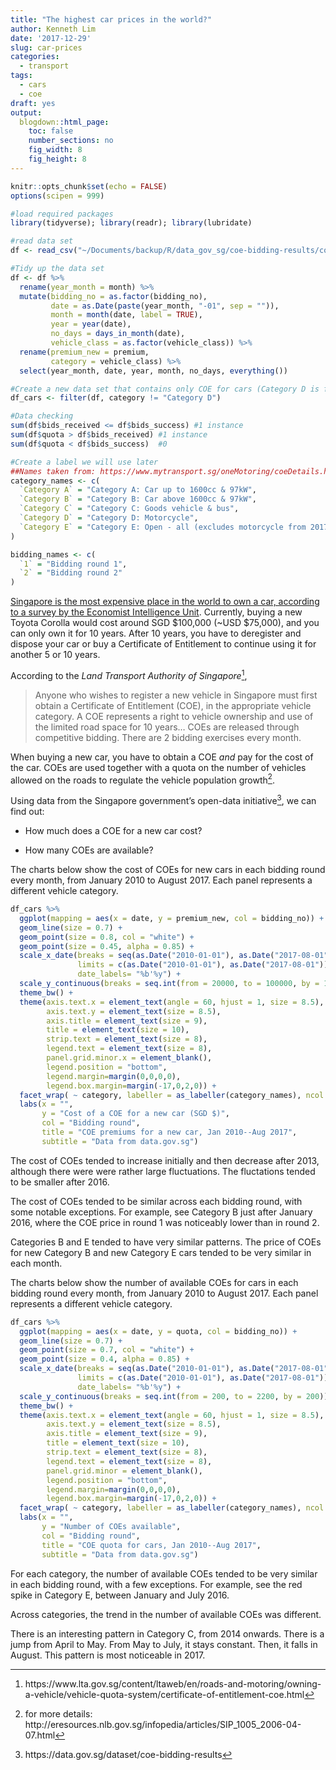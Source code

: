 ```yaml
---
title: "The highest car prices in the world?"
author: Kenneth Lim
date: '2017-12-29'
slug: car-prices
categories: 
  - transport
tags: 
  - cars
  - coe
draft: yes
output:
  blogdown::html_page:
    toc: false
    number_sections: no
    fig_width: 8
    fig_height: 8
---
```

```r
knitr::opts_chunk$set(echo = FALSE)
options(scipen = 999)

#load required packages
library(tidyverse); library(readr); library(lubridate)

#read data set
df <- read_csv("~/Documents/backup/R/data_gov_sg/coe-bidding-results/coe-results.csv")

#Tidy up the data set
df <- df %>%
  rename(year_month = month) %>%
  mutate(bidding_no = as.factor(bidding_no),
         date = as.Date(paste(year_month, "-01", sep = "")),
         month = month(date, label = TRUE),
         year = year(date),
         no_days = days_in_month(date),
         vehicle_class = as.factor(vehicle_class)) %>%
  rename(premium_new = premium,
         category = vehicle_class) %>%
  select(year_month, date, year, month, no_days, everything())

#Create a new data set that contains only COE for cars (Category D is for motorcycles)
df_cars <- filter(df, category != "Category D")

#Data checking
sum(df$bids_received <= df$bids_success) #1 instance
sum(df$quota > df$bids_received) #1 instance
sum(df$quota < df$bids_success)  #0

#Create a label we will use later
##Names taken from: https://www.mytransport.sg/oneMotoring/coeDetails.html
category_names <- c(
  `Category A` = "Category A: Car up to 1600cc & 97kW",
  `Category B` = "Category B: Car above 1600cc & 97kW",
  `Category C` = "Category C: Goods vehicle & bus",
  `Category D` = "Category D: Motorcycle", 
  `Category E` = "Category E: Open - all (excludes motorcycle from 2017)"
)

bidding_names <- c(
  `1` = "Bidding round 1",
  `2` = "Bidding round 2"
)
```

[Singapore is the most expensive place in the world to own a car, according to a survey by the Economist Intelligence Unit](http://www.todayonline.com/singapore/singapore-ranked-worlds-most-expensive-city-again). Currently, buying a new Toyota Corolla would cost around SGD \$100,000 (~USD \$75,000), and you can only own it for 10 years. After 10 years, you have to deregister and dispose your car or buy a Certificate of Entitlement to continue using it for another 5 or 10 years.

According to the _Land Transport Authority of Singapore_^[https://www.lta.gov.sg/content/ltaweb/en/roads-and-motoring/owning-a-vehicle/vehicle-quota-system/certificate-of-entitlement-coe.html],

> Anyone who wishes to register a new vehicle in Singapore must first obtain a Certificate of Entitlement (COE), in the appropriate vehicle category. A COE represents a right to vehicle ownership and use of the limited road space for 10 years... COEs are released through competitive bidding. There are 2 bidding exercises every month. 

When buying a new car, you have to obtain a COE _and_ pay for the cost of the car. COEs are used together with a quota on the number of vehicles allowed on the roads to regulate the vehicle population growth^[for more details: http://eresources.nlb.gov.sg/infopedia/articles/SIP_1005_2006-04-07.html].

Using data from the Singapore government's open-data initiative^[https://data.gov.sg/dataset/coe-bidding-results], we can find out:

+ How much does a COE for a new car cost?

+ How many COEs are available?

The charts below show the cost of COEs for new cars in each bidding round every month, from January 2010 to August 2017. Each panel represents a different vehicle category.

```r

df_cars %>%
  ggplot(mapping = aes(x = date, y = premium_new, col = bidding_no)) + 
  geom_line(size = 0.7) +
  geom_point(size = 0.8, col = "white") +
  geom_point(size = 0.45, alpha = 0.85) +
  scale_x_date(breaks = seq(as.Date("2010-01-01"), as.Date("2017-08-01"), by = "6 months"),
               limits = c(as.Date("2010-01-01"), as.Date("2017-08-01")),
               date_labels= "%b'%y") +
  scale_y_continuous(breaks = seq.int(from = 20000, to = 100000, by = 10000)) +
  theme_bw() + 
  theme(axis.text.x = element_text(angle = 60, hjust = 1, size = 8.5),
        axis.text.y = element_text(size = 8.5),
        axis.title = element_text(size = 9),
        title = element_text(size = 10),
        strip.text = element_text(size = 8),
        legend.text = element_text(size = 8),
        panel.grid.minor.x = element_blank(),
        legend.position = "bottom",
        legend.margin=margin(0,0,0,0),
        legend.box.margin=margin(-17,0,2,0)) + 
  facet_wrap( ~ category, labeller = as_labeller(category_names), ncol = 2) + 
  labs(x = "",
       y = "Cost of a COE for a new car (SGD $)",
       col = "Bidding round",
       title = "COE premiums for a new car, Jan 2010--Aug 2017",
       subtitle = "Data from data.gov.sg")

```

The cost of COEs tended to increase initially and then decrease after 2013, although there were were rather large fluctuations. The fluctations tended to be smaller after 2016. 

The cost of COEs tended to be similar across each bidding round, with some notable exceptions. For example, see Category B just after January 2016, where the COE price in round 1 was noticeably lower than in round 2.

Categories B and E tended to have very similar patterns. The price of COEs for new Category B and new Category E cars tended to be very similar in each month.

The charts below show the number of available COEs for cars in each bidding round every month, from January 2010 to August 2017. Each panel represents a different vehicle category.

```r

df_cars %>%
  ggplot(mapping = aes(x = date, y = quota, col = bidding_no)) + 
  geom_line(size = 0.7) +
  geom_point(size = 0.7, col = "white") +
  geom_point(size = 0.4, alpha = 0.85) +
  scale_x_date(breaks = seq(as.Date("2010-01-01"), as.Date("2017-08-01"), by = "6 months"),
               limits = c(as.Date("2010-01-01"), as.Date("2017-08-01")),
               date_labels= "%b'%y") +
  scale_y_continuous(breaks = seq.int(from = 200, to = 2200, by = 200)) +
  theme_bw() +
  theme(axis.text.x = element_text(angle = 60, hjust = 1, size = 8.5),
        axis.text.y = element_text(size = 8.5),
        axis.title = element_text(size = 9),
        title = element_text(size = 10),
        strip.text = element_text(size = 8),
        legend.text = element_text(size = 8),
        panel.grid.minor = element_blank(),
        legend.position = "bottom",
        legend.margin=margin(0,0,0,0),
        legend.box.margin=margin(-17,0,2,0)) + 
  facet_wrap( ~ category, labeller = as_labeller(category_names), ncol = 2) + 
  labs(x = "",
       y = "Number of COEs available",
       col = "Bidding round",
       title = "COE quota for cars, Jan 2010--Aug 2017",
       subtitle = "Data from data.gov.sg")
```

For each category, the number of available COEs tended to be very similar in each bidding round, with a few exceptions. For example, see the red spike in Category E, between January and July 2016.

Across categories, the trend in the number of available COEs was different. 

There is an interesting pattern in Category C, from 2014 onwards. There is a jump from April to May. From May to July, it stays constant. Then, it falls in August. This pattern is most noticeable in 2017.
